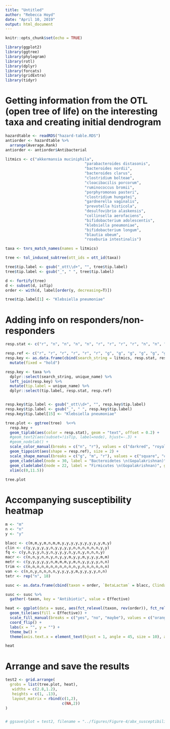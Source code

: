```yaml
---
title: "Untitled"
author: "Rebecca Hoyd"
date: "April 10, 2019"
output: html_document
---
```


```r
knitr::opts_chunk$set(echo = TRUE)

library(ggplot2)
library(ggtree)
library(phylogram)
library(rotl)
library(dplyr)
library(forcats)
library(gridExtra)
library(tidyr)
```

# Getting information from the OTL (open tree of life) on the interesting taxa and creating initial dendrogram

```r
hazardtable <- readRDS("hazard-table.RDS")
antiorder <- hazardtable %>%
  arrange(Average.Rank) 
antiorder <- antiorder$Antibacterial

litmics <- c("akkermansia muciniphila",
                                   "parabacteroides distasonis",
                                   "bacteroides nordii",
                                   "bacteroides clarus",
                                   "clostridium bolteae",
                                   "cloacibacilis porcorum",
                                   "ruminococcus bromii",
                                   "porphyromonas pasteri",
                                   "clostridium hungatei",
                                   "gardnerella vaginalis",
                                   "prevotella histicola",
                                   "desulfovibrio alaskensis",
                                   "collinsella aerofaciens",
                                   "bifidobacterium adolescentis",
                                   "klebsiella pneumoniae",
                                   "bifidobacterium longum",
                                   "blautia obeum",
                                   "roseburia intestinalis")

taxa <- tnrs_match_names(names = litmics)

tree <- tol_induced_subtree(ott_ids = ott_id(taxa))

tree$tip.label <- gsub("_ott\\d+", "", tree$tip.label)
tree$tip.label <- gsub("_", " ", tree$tip.label)

d <- fortify(tree)
d <- subset(d, isTip)
order <- with(d, label[order(y, decreasing=T)])

tree$tip.label[1] <- "Klebsiella pneumoniae"
```


# Adding info on responders/non-responders

```r
resp.stat <- c("r", "n", "n", "n", "n", "r", "r", "r", "r", "n", "n", "n", "r", "r", "r", "r", "n", "n")

resp.ref <- c("r", "r", "r", "r", "r", "r", "g", "g", "g", "g", "g", "g", "m", "m", "m", "m", "m", "m")
resp.key <- as.data.frame(cbind(search_string = litmics, resp.stat, resp.ref)) %>%
  mutate(fixed = "hold") 

resp.key <- taxa %>%
  dplyr::select(search_string, unique_name) %>%
  left_join(resp.key) %>%
  mutate(tip.label = unique_name) %>%
  dplyr::select(tip.label, resp.stat, resp.ref)


resp.key$tip.label <- gsub("_ott\\d+", "", resp.key$tip.label)
resp.key$tip.label <- gsub("_", " ", resp.key$tip.label)
resp.key$tip.label[15] <- "Klebsiella pneumoniae"
```

```r
tree.plot <- ggtree(tree)  %<+%
  resp.key + 
  geom_tiplab(aes(color = resp.stat), geom = "text", offset = 0.2) +
  #geom_text2(aes(subset=!isTip, label=node), hjust=-.3) +
  #geom_nodelab() +
  scale_color_manual(breaks = c("n", "r"), values = c("darkred", "royalblue")) +
  geom_tippoint(aes(shape = resp.ref), size = 2) +
  scale_shape_manual(breaks = c("g", "m", "r"), values = c("square", "circle", "triangle")) +
  geom_cladelabel(node = 30, label = "Bacteroidetes \n(Gopalakrishnan)", geom = "text", color = "darkred", offset = -2.3, offset.text = -2.7, align = TRUE) +
  geom_cladelabel(node = 22, label = "Firmicutes \n(Gopalakrishnan)", geom = "text", color = "royalblue", offset = -4.3, offset.text = -2.6, align = TRUE) +
  xlim(c(0,11.5)) 
  
tree.plot
```


# Accompanying susceptibility heatmap
```r
m <- "m"
n <- "n"
y <- "y"

blacc <- c(m,m,y,m,n,m,m,y,y,y,y,y,y,y,y,y,m,y)
clin <- c(y,y,y,y,y,n,y,y,y,y,n,n,n,n,n,n,y,y)
fq <- c(y,n,y,y,n,y,n,y,y,y,n,y,n,y,n,n,n,y)
macr <- c(n,n,y,n,n,y,n,y,y,m,y,y,m,y,y,y,m,m)
metr <- c(y,y,y,y,y,n,m,m,m,y,m,n,y,y,y,y,n,n)
trim <- c(n,n,n,n,n,n,n,n,n,n,n,y,n,n,n,n,n,n)
van <- c(n,n,y,n,n,n,n,y,y,y,y,m,y,y,y,y,n,n)
tetr <- rep("n", 18)

susc <- as.data.frame(cbind(taxon = order, `BetaLactam` = blacc, Clindamycin = clin, Fluoroquinolone = fq, Macrolide = macr, Metronidazole = macr, Trimethoprim = trim, Vancomycin = van, Tetracycline = tetr))

susc <- susc %>%
  gather(-taxon, key = "Antibiotic", value = Effective)
```

```r
heat <- ggplot(data = susc, aes(fct_relevel(taxon, rev(order)), fct_relevel(Antibiotic, antiorder))) + 
  geom_tile(aes(fill = Effective)) +
  scale_fill_manual(breaks = c("yes", "no", "maybe"), values = c("orange", "darkred", "royalblue")) +
  coord_flip() +
  labs(x = "", y = "") +
  theme_bw() +
  theme(axis.text.x = element_text(hjust = 1, angle = 45, size = 10), axis.text.y = element_blank(), axis.ticks.y = element_blank())

heat
```

# Arrange and save the results

```r

test2 <- grid.arrange(
  grobs = list(tree.plot, heat),
   widths = c(2.8,1.2),
   heights = c(1, .13),
   layout_matrix = rbind(c(1,2),
                         c(NA,2))
) 


# ggsave(plot = test2, filename = "../figures/Figure-4/abx_susceptibility_dendrogram.png", device = "png", height = 8, width = 9)

```


